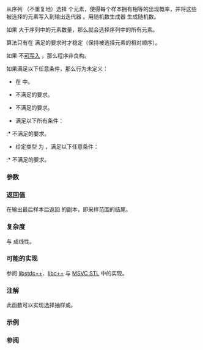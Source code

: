 {{cpp/title|sample}}
{{cpp/algorithm/navbar}}
{{ddcl|header=algorithm|since=c++17|
template&lt; class PopulationIt, class SampleIt, class Distance, class URBG &gt;
SampleIterator sample( PopulationIt first, PopulationIt last,
                       SampleIt out, Distance n, URBG&amp;&amp; g );
}}

从序列 {{range|first|last}}（不重复地）选择 {{c|n}} 个元素，使得每个样本拥有相等的出现概率，并将这些被选择的元素写入到输出迭代器 {{c|out}}。用随机数生成器 {{c|g}} 生成随机数。

如果 {{c|n}} 大于序列中的元素数量，那么就会选择序列中的所有元素。

算法只有在 {{tt|PopulationIterator}} 满足{{named req|ForwardIterator}}的要求时才稳定（保持被选择元素的相对顺序）。

如果 {{rev inl|until=c++20|{{c|first}} 的值类型}}{{rev inl|since=c++20|{{c|*first}}}} 不[[cpp/iterator#类型与可写性|可写入]] {{c|out}}，那么程序非良构。

如果满足以下任意条件，那么行为未定义：
* {{c|out}} 在 {{range|first|last}} 中。
* {{tt|PopulationIt}} 不满足{{named req|InputIterator}}的要求。
* {{tt|SampleIt}} 不满足{{named req|OutputIterator}}的要求。
* 满足以下所有条件：
{{rev begin}}
{{rev|until=c++23|
:* {{tt|PopulationIt}} 不满足{{named req|ForwardIterator}}的要求。
}}
{{rev|since=c++23|
:* {{tt|PopulationIt}} 没有实现 {{lconcept|forward_iterator}}。
}}
{{rev end}}
:* {{tt|SampleIt}} 不满足{{named req|RandomAccessIterator}}的要求。
* 给定类型 {{tt|T}} 为 {{c/core|std::remove_reference_t&lt;URBG&gt;}}，满足以下任意条件：
:* {{tt|T}} 不满足{{named req|UniformRandomBitGenerator}}的要求。
{{rrev|until=c++20|
:* {{tt|T}} 的返回类型不可转换到 {{tt|Distance}}。
}}

===参数===
{{par begin}}
{{par range|3=要（作为总体）从中采样的}}
{{par|out|要写入样本的输出迭代器}}
{{par|n|要抽取的样本数}}
{{par|g|用作随机源的随机数生成器}}
{{par hreq}}
{{par req|{{tt|Distance}} 必须是整数类型。}}
{{par end}}

===返回值===
在输出最后样本后返回 {{c|out}} 的副本，即采样范围的结尾。

===复杂度===
与 {{c|std::distance(first,last)}} 成线性。

===可能的实现===
参阅 [https://github.com/gcc-mirror/gcc/blob/14d8a5ae472ca5743016f37da2dd4770d83dea21/libstdc%2B%2B-v3/include/bits/stl_algo.h#L5743-L5869 libstdc++]、[https://github.com/llvm/llvm-project/blob/f221d905b131158cbe3cbc4320d1ecd1376c3f22/libcxx/include/__algorithm/sample.h libc++] 与 [https://github.com/microsoft/STL/blob/472161105d596192194d4715ccad307c6c163b4a/stl/inc/algorithm#L4518-L4600 MSVC STL] 中的实现。

===注解===
此函数可以实现选择抽样或{{enwiki|reservoir sampling|蓄水池抽样}}。

{{feature test macro|__cpp_lib_sample|{{tt|std::sample}}|value=201603L|std=C++17}}

===示例===
{{example
|
|code=
#include &lt;algorithm&gt;
#include &lt;iostream&gt;
#include &lt;iterator&gt;
#include &lt;random&gt;
#include &lt;string&gt;
 
int main()
{
    std::string in {"ABCDEFGHIJK"}, out;
    std::sample(in.begin(), in.end(), std::back_inserter(out), 4,
                std::mt19937 {std::random_device{}()});
    std::cout &lt;&lt; "从 " &lt;&lt; in &lt;&lt; " 中随机选取四个字母：" &lt;&lt; out &lt;&lt; '\n';
}
|p=true
|output=
从 ABCDEFGHIJK 中随机选取四个字母：EFGK
}}

===参阅===
{{dsc begin}}
{{dsc inc|cpp/algorithm/dsc random_shuffle}}
{{dsc inc|cpp/algorithm/ranges/dsc sample}}
{{dsc end}}

{{langlinks|en|es|ja|ru}}